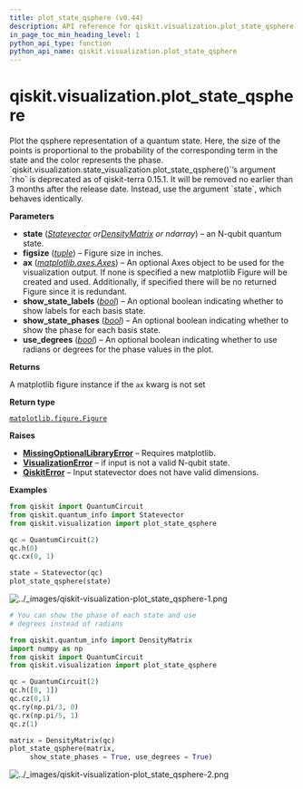 ```yaml
---
title: plot_state_qsphere (v0.44)
description: API reference for qiskit.visualization.plot_state_qsphere in qiskit v0.44
in_page_toc_min_heading_level: 1
python_api_type: function
python_api_name: qiskit.visualization.plot_state_qsphere
---
```


<span id="qiskit-visualization-plot-state-qsphere" />

# qiskit.visualization.plot\_state\_qsphere

<Function id="qiskit.visualization.plot_state_qsphere" isDedicatedPage={true} github="https://github.com/qiskit/qiskit/tree/stable/0.25/qiskit/visualization/state_visualization.py" signature="qiskit.visualization.plot_state_qsphere(state, figsize=None, ax=None, show_state_labels=True, show_state_phases=False, use_degrees=False, *, rho=None, filename=None)">
  Plot the qsphere representation of a quantum state. Here, the size of the points is proportional to the probability of the corresponding term in the state and the color represents the phase.

  <Admonition title="Deprecated since version 0.15.1" type="danger">
    `qiskit.visualization.state_visualization.plot_state_qsphere()`’s argument `rho` is deprecated as of qiskit-terra 0.15.1. It will be removed no earlier than 3 months after the release date. Instead, use the argument `state`, which behaves identically.
  </Admonition>

  **Parameters**

  *   **state** ([*Statevector*](qiskit.quantum_info.Statevector "qiskit.quantum_info.Statevector")  *or*[*DensityMatrix*](qiskit.quantum_info.DensityMatrix "qiskit.quantum_info.DensityMatrix") *or ndarray*) – an N-qubit quantum state.
  *   **figsize** ([*tuple*](https://docs.python.org/3/library/stdtypes.html#tuple "(in Python v3.12)")) – Figure size in inches.
  *   **ax** ([*matplotlib.axes.Axes*](https://matplotlib.org/stable/api/_as_gen/matplotlib.axes.Axes.html#matplotlib.axes.Axes "(in Matplotlib v3.8.0)")) – An optional Axes object to be used for the visualization output. If none is specified a new matplotlib Figure will be created and used. Additionally, if specified there will be no returned Figure since it is redundant.
  *   **show\_state\_labels** ([*bool*](https://docs.python.org/3/library/functions.html#bool "(in Python v3.12)")) – An optional boolean indicating whether to show labels for each basis state.
  *   **show\_state\_phases** ([*bool*](https://docs.python.org/3/library/functions.html#bool "(in Python v3.12)")) – An optional boolean indicating whether to show the phase for each basis state.
  *   **use\_degrees** ([*bool*](https://docs.python.org/3/library/functions.html#bool "(in Python v3.12)")) – An optional boolean indicating whether to use radians or degrees for the phase values in the plot.

  **Returns**

  A matplotlib figure instance if the `ax` kwarg is not set

  **Return type**

  [`matplotlib.figure.Figure`](https://matplotlib.org/stable/api/figure_api.html#matplotlib.figure.Figure "(in Matplotlib v3.8.0)")

  **Raises**

  *   [**MissingOptionalLibraryError**](exceptions#qiskit.exceptions.MissingOptionalLibraryError "qiskit.exceptions.MissingOptionalLibraryError") – Requires matplotlib.
  *   [**VisualizationError**](visualization#qiskit.visualization.VisualizationError "qiskit.visualization.VisualizationError") – if input is not a valid N-qubit state.
  *   [**QiskitError**](exceptions#qiskit.exceptions.QiskitError "qiskit.exceptions.QiskitError") – Input statevector does not have valid dimensions.

  **Examples**

  ```python
  from qiskit import QuantumCircuit
  from qiskit.quantum_info import Statevector
  from qiskit.visualization import plot_state_qsphere

  qc = QuantumCircuit(2)
  qc.h(0)
  qc.cx(0, 1)

  state = Statevector(qc)
  plot_state_qsphere(state)
  ```

  ![../\_images/qiskit-visualization-plot\_state\_qsphere-1.png](/docs/images/api/qiskit/0.44/qiskit-visualization-plot_state_qsphere-1.avif)

  ```python
  # You can show the phase of each state and use
  # degrees instead of radians

  from qiskit.quantum_info import DensityMatrix
  import numpy as np
  from qiskit import QuantumCircuit
  from qiskit.visualization import plot_state_qsphere

  qc = QuantumCircuit(2)
  qc.h([0, 1])
  qc.cz(0,1)
  qc.ry(np.pi/3, 0)
  qc.rx(np.pi/5, 1)
  qc.z(1)

  matrix = DensityMatrix(qc)
  plot_state_qsphere(matrix,
       show_state_phases = True, use_degrees = True)
  ```

  ![../\_images/qiskit-visualization-plot\_state\_qsphere-2.png](/docs/images/api/qiskit/0.44/qiskit-visualization-plot_state_qsphere-2.avif)
</Function>

